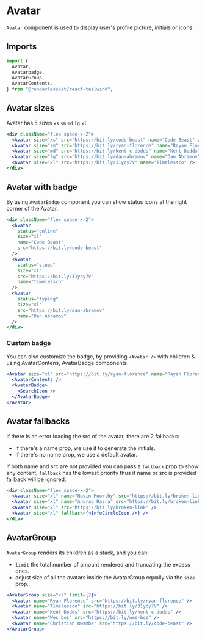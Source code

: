 
# Avatar

`Avatar` component is used to display user's profile picture, initials or icons.

<ComponentLinks github="avatar" theme="avatar" story="primitives-avatar" />

## Imports

```js
import {
  Avatar,
  Avatarbadge,
  AvatarGroup,
  AvatarContents,
} from "@renderlesskit/react-tailwind";
```

## Avatar sizes

Avatar has 5 sizes `xs` `sm` `md` `lg` `xl`

```jsx live
<div className="flex space-x-2">
  <Avatar size="xs" src="https://bit.ly/code-beast" name="Code Beast" />
  <Avatar size="sm" src="https://bit.ly/ryan-florence" name="Rayan Florence" />
  <Avatar size="md" src="https://bit.ly/kent-c-dodds" name="Kent Dodds" />
  <Avatar size="lg" src="https://bit.ly/dan-abramov" name="Dan Abramov" />
  <Avatar size="xl" src="https://bit.ly/31ycy7V" name="Timelessco" />
</div>
```

## Avatar with badge

By using `AvatarBadge` component you can show status icons at the right corner
of the Avatar.

```jsx live
<div className="flex space-x-2">
  <Avatar
    status="online"
    size="xl"
    name="Code Beast"
    src="https://bit.ly/code-beast"
  />
  <Avatar
    status="sleep"
    size="xl"
    src="https://bit.ly/31ycy7V"
    name="Timelessco"
  />
  <Avatar
    status="typing"
    size="xl"
    src="https://bit.ly/dan-abramov"
    name="Dan Abramov"
  />
</div>
```

### Custom badge

You can also customize the badge, by providing `<Avatar />` with children &
using AvatarContens, AvatarBadge components.

```jsx live
<Avatar size="xl" src="https://bit.ly/ryan-florence" name="Rayan Florence">
  <AvatarContents />
  <AvatarBadge>
    <SearchIcon />
  </AvatarBadge>
</Avatar>
```

## Avatar fallbacks

If there is an error loading the src of the avatar, there are 2 fallbacks:

- If there's a name prop, we use it to generate the initials.
- If there's no name prop, we use a default avatar.

If both name and src are not provided you can pass a `fallback` prop to show any
content, `fallback` has the lowest priority thus if name or src is provided
fallback will be ignored.

```jsx live
<div className="flex space-x-2">
  <Avatar size="xl" name="Navin Moorthy" src="https://bit.ly/broken-link" />
  <Avatar size="xl" name="Anurag Hazra" src="https://bit.ly/broken-link" />
  <Avatar size="xl" src="https://bit.ly/broken-link" />
  <Avatar size="xl" fallback={<InfoCircleIcon />} />
</div>
```

## AvatarGroup

`AvatarGroup` renders its children as a stack, and you can:

- `limit` the total number of amount rendered and truncating the excess ones.
- adjust size of all the avatars inside the AvatarGroup equally via the `size`
  prop.

```jsx live
<AvatarGroup size="xl" limit={2}>
  <Avatar name="Ryan Florence" src="https://bit.ly/ryan-florence" />
  <Avatar name="Timelessco" src="https://bit.ly/31ycy7V" />
  <Avatar name="Kent Dodds" src="https://bit.ly/kent-c-dodds" />
  <Avatar name="Wes bos" src="https://bit.ly/wes-bos" />
  <Avatar name="Christian Nwamba" src="https://bit.ly/code-beast" />
</AvatarGroup>
```
